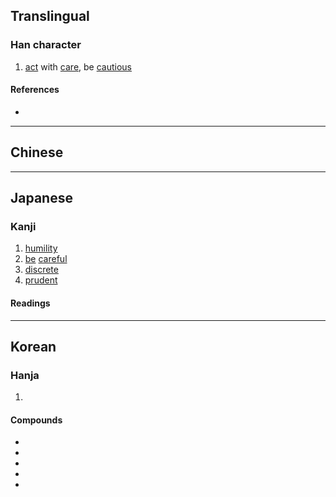 {{also|眘|慎}}
{{character info}}
==Translingual==

===Han character===
{{Han char|rn=61|rad=心|as=10|sn=13|four=|canj=PPBC|ids=⿰忄眞}}

# [[act]] with [[care]], be [[cautious]]

====References====
* {{Han ref|kx=0396.470|dkj=11024|dj=0735.340|hdz=42338.071|uh=613C|ud=24892}}

----

==Chinese==
{{zh-see|慎|v}}

----

==Japanese==
{{ja-kanji forms|慎|愼}}

===Kanji===
{{ja-kanji|grade=|rs=心10|shin=慎}}

# [[humility]]
# [[be]] [[careful]]
# [[discrete]]
# [[prudent]]

====Readings====
{{ja-readings
|goon=じん
|kanon=しん
|kun=つつし-む, つつし-み
|nanori=ちか, のり, まこと, みつ, よし
}}

----

==Korean==

===Hanja===
{{ko-hanja|삼가다|삼갈|신}}

# {{rfdef|ko|sort=心10}}

====Compounds====
* {{ko-l|계신|戒愼}}
* {{ko-l|근신|謹愼}}
* {{ko-l|불근신|不謹愼}}
* {{ko-l|신사|愼思}}
* {{ko-l|신중|愼重}}